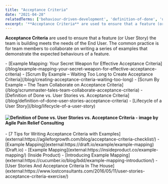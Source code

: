 ```yaml
---
title: "Acceptance Criteria"
date: "2021-04-28"
relatedTerms: ['behaviour-driven-development', 'definition-of-done', 'user-stories']
excerpt: '**Acceptance Criteria** are used to ensure that a feature (or User Story) the team is'
---
```


**Acceptance Criteria** are used to ensure that a feature (or User Story) the team is building meets the needs of the End User. The common practice is for team members to collaborate on writing a series of examples that demonstrate the expected behaviours of a feature.

<LinkList heading = "Agile Pain Relief Blog Entries">
- [Example Mapping: Your Secret Weapon for Effective Acceptance Criteria](/blog/example-mapping-your-secret-weapon-for-effective-acceptance-criteria)
- [Scrum By Example – Waiting Too Long to Create Acceptance Criteria](/blog/creating-acceptance-criteria-waiting-too-long)
- [Scrum By Example – The Team Collaborate on Acceptance Criteria](/blog/scrummaster-tales-team-collaborate-acceptance-criteria)
- [Definition of Done vs. User Stories vs. Acceptance Criteria](/blog/definition-of-done-user-stories-acceptance-criteria)
- [Lifecycle of a User Story](/blog/lifecycle-of-a-user-story)
</LinkList>

#### ![Definition of Done vs. User Stories vs. Acceptance Criteria - image by Agile Pain Relief Consulting](src/content/glossary/acceptance-criteria/images/APR_Blog-Illustrations_Nov2019_AcceptanceCriteria_B_v2-1024x607.jpg)

<HighlightBox heading="Resource Links" variant="resourceLinks">
- [7 Tips for Writing Acceptance Criteria with Examples](external:https://agileforgrowth.com/blog/acceptance-criteria-checklist/)
- [Example Mapping](external:https://draft.io/example/example-mapping) (Draft.io)
- [Example Mapping](external:https://insideproduct.co/example-mapping/) (Inside Product)
- [Introducing Example Mapping](external:https://cucumber.io/blog/bdd/example-mapping-introduction/)
- [User Stories And Acceptance Criteria In The House](external:https://www.lostconsultants.com/2016/05/11/user-stories-acceptance-criteria-exercise/)
</HighlightBox>
